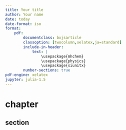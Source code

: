 ```yaml
---
title: Your title
author: Your name
date: today
date-format: iso
format:
    pdf:
        documentclass: bxjsarticle
        classoption: [twocolumn,xelatex,ja=standard]
        include-in-header:
            text: |
                \usepackage{mhchem}
                \usepackage{physics}
                \usepackage{siunitx}
        number-sections: true
pdf-engine: xelatex
jupyter: julia-1.5
---
```


# chapter
## section
